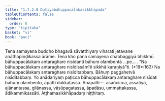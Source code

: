 ```yaml
---
title: "1.7.2.8 Dutiyabāhuppacālakasikkhāpada"
tableOfContents: false
sidebar:
  order: 8
type: "tipitaka"
basket: "vi"
book: "paci"
---
```



<DynamicBreadcrumb />

<Division number="593" book="paci" e="ch" v="2" p="245">

<Paragraph number="1770" book="paci">
Tena samayena buddho bhagavā sāvatthiyaṃ viharati jetavane anāthapiṇḍikassa ārāme. Tena kho pana samayena chabbaggiyā bhikkhū bāhuppacālakaṃ antaraghare nisīdanti bāhuṃ olambentā …pe… .
</Paragraph>

<Paragraph number="1771" book="paci">
<Emphasis>“Na bāhuppacālakaṃ antaraghare nisīdissāmīti sikkhā karaṇīyā”</Emphasis>ti. (*18*:<Emphasis>163</Emphasis>)
</Paragraph>

<Paragraph number="1772" book="paci">
Na bāhuppacālakaṃ antaraghare nisīditabbaṃ. Bāhuṃ paggahetvā nisīditabbaṃ. Yo anādariyaṃ paṭicca bāhuppacālakaṃ antaraghare nisīdati bāhuṃ olambento, āpatti dukkaṭassa.
</Paragraph>

<Paragraph number="1773" book="paci">
Anāpatti—  asañcicca, assatiyā, ajānantassa, gilānassa, vāsūpagatassa, āpadāsu, ummattakassa, ādikammikassāti.

</Paragraph>
</Division>

<Paragraph number="1774" type="center" book="paci">
Aṭṭhamasikkhāpadaṃ niṭṭhitaṃ.
</Paragraph>